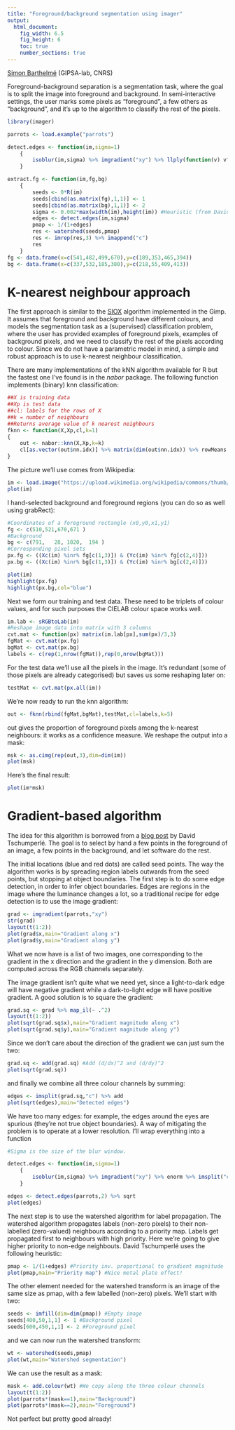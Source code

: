 ```yaml
---
title: "Foreground/background segmentation using imager"
output:
  html_document:
    fig_width: 6.5
    fig_height: 6
    toc: true
    number_sections: true
---
```


[Simon Barthelmé](http://sites.google.com/site/simonbarthelme) (GIPSA-lab, CNRS)

Foreground-background separation is a segmentation task, where the goal is to split the image into foreground and background. In semi-interactive settings, the user marks some pixels as "foreground", a few others as "background", and it's up to the algorithm to classify the rest of the pixels. 

```r
library(imager)

parrots <- load.example("parrots")

detect.edges <- function(im,sigma=1)
    {
        isoblur(im,sigma) %>% imgradient("xy") %>% llply(function(v) v^2) %>% add %>% imsplit("c") %>% add
    }

extract.fg <- function(im,fg,bg)
    {
        seeds <- 0*R(im)
        seeds[cbind(as.matrix(fg),1,1)] <- 1
        seeds[cbind(as.matrix(bg),1,1)] <- 2
        sigma <- 0.002*max(width(im),height(im)) #Heuristic (from David's code)
        edges <- detect.edges(im,sigma)
        pmap <- 1/(1+edges)
        res <- watershed(seeds,pmap)
        res <- imrep(res,3) %>% imappend("c") 
        res
    }
fg <- data.frame(x=c(541,482,499,670),y=c(189,353,465,394))
bg <- data.frame(x=c(337,532,185,380),y=c(218,55,409,413))

```


# K-nearest neighbour approach 

The first approach is similar to the [SIOX](http://www.siox.org/) algorithm implemented in the Gimp. It assumes that foreground and background have different colours, and models the segmentation task as a (supervised) classification problem, where the user has provided examples of foreground pixels, examples of background pixels, and we need to classify the rest of the pixels according to colour. Since we do not have a parametric model in mind, a simple and robust approach is to use k-nearest neighbour classification. 

There are many implementations of the kNN algorithm available for R but the fastest one I've found is in the *nabor* package. The following function implements (binary) knn classification:

```r
##X is training data 
##Xp is test data
##cl: labels for the rows of X
##k = number of neighbours
##Returns average value of k nearest neighbours
fknn <- function(X,Xp,cl,k=1)
{
    out <- nabor::knn(X,Xp,k=k)
    cl[as.vector(out$nn.idx)] %>% matrix(dim(out$nn.idx)) %>% rowMeans
}
```

The picture we'll use comes from Wikipedia:

```r
im <- load.image("https://upload.wikimedia.org/wikipedia/commons/thumb/f/fd/Aster_Tataricus.JPG/1024px-Aster_Tataricus.JPG")
plot(im)
```

I hand-selected background and foreground regions (you can do so as well using grabRect):

```r
#Coordinates of a foreground rectangle (x0,y0,x1,y1)
fg <- c(510,521,670,671 )
#Background
bg <- c(791,   28, 1020,  194 )
#Corresponding pixel sets
px.fg <- ((Xc(im) %inr% fg[c(1,3)]) & (Yc(im) %inr% fg[c(2,4)]))
px.bg <- ((Xc(im) %inr% bg[c(1,3)]) & (Yc(im) %inr% bg[c(2,4)]))

plot(im)
highlight(px.fg)
highlight(px.bg,col="blue")
```

Next we form our training and test data. These need to be triplets of colour values, and for such purposes the CIELAB colour space works well. 

```r
im.lab <- sRGBtoLab(im)
#Reshape image data into matrix with 3 columns 
cvt.mat <- function(px) matrix(im.lab[px],sum(px)/3,3)
fgMat <- cvt.mat(px.fg)
bgMat <- cvt.mat(px.bg)
labels <- c(rep(1,nrow(fgMat)),rep(0,nrow(bgMat)))

```

For the test data we'll use all the pixels in the image. It's redundant (some of those pixels are already categorised) but saves us some reshaping later on:

```r
testMat <- cvt.mat(px.all(im))
```

We're now ready to run the knn algorithm:

```r
out <- fknn(rbind(fgMat,bgMat),testMat,cl=labels,k=5)
```

out gives the proportion of foreground pixels among the k-nearest neighbours: it works as a confidence measure. We reshape the output into a mask:

```r
msk <- as.cimg(rep(out,3),dim=dim(im))
plot(msk)
```

Here's the final result:

```r
plot(im*msk)
```

# Gradient-based algorithm

The idea for this algorithm is borrowed from a [blog post](http://opensource.graphics/how-to-code-a-nice-user-guided-foreground-extraction-algorithm/) by David Tschumperlé. The goal is to select by hand a few points in the foreground of an image, a few points in the background, and let software do the rest. 

The initial locations (blue and red dots) are called seed points. The way the algorithm works is by spreading region labels outwards from the seed points, but stopping at object boundaries.
The first step is to do some edge detection, in order to infer object boundaries. Edges are regions in the image where the luminance changes a lot, so a traditional recipe for edge detection is to use the image gradient:

```r
grad <- imgradient(parrots,"xy")
str(grad)
layout(t(1:2))
plot(grad$x,main="Gradient along x")
plot(grad$y,main="Gradient along y")

```

What we now have is a list of two images, one corresponding to the gradient in the x direction and the gradient in the y dimension. Both are computed across the RGB channels separately. 

The image gradient isn't quite what we need yet, since a light-to-dark edge will have negative gradient while a dark-to-light edge will have positive gradient. A good solution is to square the gradient:

```r
grad.sq <- grad %>% map_il(~ .^2)
layout(t(1:2))
plot(sqrt(grad.sq$x),main="Gradient magnitude along x")
plot(sqrt(grad.sq$y),main="Gradient magnitude along y")
```

Since we don't care about the direction of the gradient we can just sum the two:
```r
grad.sq <- add(grad.sq) #Add (d/dx)^2 and (d/dy)^2
plot(sqrt(grad.sq))
```

and finally we combine all three colour channels by summing:

```r
edges <- imsplit(grad.sq,"c") %>% add
plot(sqrt(edges),main="Detected edges")
```

We have too many edges: for example, the edges around the eyes are spurious (they're not true object boundaries). A way of mitigating the problem is to operate at a lower resolution. I'll wrap everything into a function

```r
#Sigma is the size of the blur window.

detect.edges <- function(im,sigma=1)
    {
        isoblur(im,sigma) %>% imgradient("xy") %>% enorm %>% imsplit("c") %>% add
    }

edges <- detect.edges(parrots,2) %>% sqrt 
plot(edges)
```

The next step is to use the watershed algorithm for label propagation. The watershed algorithm propagates labels (non-zero pixels) to their non-labelled (zero-valued) neighbours according to a priority map. Labels get propagated first to neighbours with high priority. Here we're going to give higher priority to non-edge neighbouts. David Tschumperlé uses the following heuristic:

```r
pmap <- 1/(1+edges) #Priority inv. proportional to gradient magnitude
plot(pmap,main="Priority map") #Nice metal plate effect! 
```

The other element needed for the watershed transform is an image of the same size as pmap, with a few labelled (non-zero) pixels. We'll start with two:
```r
seeds <- imfill(dim=dim(pmap)) #Empty image
seeds[400,50,1,1] <- 1 #Background pixel 
seeds[600,450,1,1] <- 2 #Foreground pixel
```

and we can now run the watershed transform:
```r
wt <- watershed(seeds,pmap)
plot(wt,main="Watershed segmentation")
```

We can use the result as a mask:

```r
mask <- add.colour(wt) #We copy along the three colour channels
layout(t(1:2))
plot(parrots*(mask==1),main="Background")
plot(parrots*(mask==2),main="Foreground")
```

Not perfect but pretty good already!
